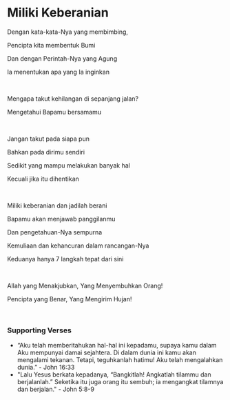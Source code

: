 # Miliki Keberanian

Dengan kata-kata-Nya yang membimbing,

Pencipta kita membentuk Bumi

Dan dengan Perintah-Nya yang Agung

Ia menentukan apa yang Ia inginkan

<br />

Mengapa takut kehilangan di sepanjang jalan?

Mengetahui Bapamu bersamamu

<br />

Jangan takut pada siapa pun

Bahkan pada dirimu sendiri

Sedikit yang mampu melakukan banyak hal

Kecuali jika itu dihentikan

<br />

Miliki keberanian dan jadilah berani

Bapamu akan menjawab panggilanmu

Dan pengetahuan-Nya sempurna

Kemuliaan dan kehancuran dalam rancangan-Nya

Keduanya hanya 7 langkah tepat dari sini

<p></p>

<br />

Allah yang Menakjubkan, Yang Menyembuhkan Orang!

Pencipta yang Benar, Yang Mengirim Hujan!

<br />

### Supporting Verses

- “Aku telah memberitahukan hal-hal ini kepadamu, supaya kamu dalam Aku mempunyai damai sejahtera. Di dalam dunia ini kamu akan mengalami tekanan. Tetapi, teguhkanlah hatimu! Aku telah mengalahkan dunia.” - John 16:33
- "Lalu Yesus berkata kepadanya, “Bangkitlah! Angkatlah tilammu dan berjalanlah.” Seketika itu juga orang itu sembuh; ia mengangkat tilamnya dan berjalan." - John 5:8-9
